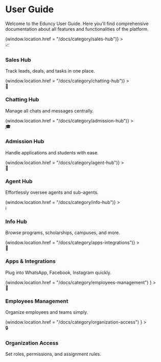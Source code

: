 # User Guide

<div class="page-container">
<div class="content-container">

Welcome to the Eduncy User Guide. Here you'll find comprehensive documentation about all features and functionalities of the platform.

<div class="container">
<div class="row">
<div class="col">
  <div
    class="card"
    onClick={() => (window.location.href = "/docs/category/sales-hub")}
  >
    <div class="icon">📈</div>
    <div class="content">
      <h3>Sales Hub</h3>
      <p>Track leads, deals, and tasks in one place.</p>
    </div>
  </div>
</div>

<div class="col">
  <div
    class="card"
    onClick={() => (window.location.href = "/docs/category/chatting-hub")}
  >
    <div class="icon">💬</div>
    <div class="content">
      <h3>Chatting Hub</h3>
      <p>Manage all chats and messages centrally.</p>
    </div>
  </div>
</div>

<div class="col">
  <div
    class="card"
    onClick={() => (window.location.href = "/docs/category/admission-hub")}
  >
    <div class="icon">🎓</div>
    <div class="content">
      <h3>Admission Hub</h3>
      <p>Handle applications and students with ease.</p>
    </div>
  </div>
</div>

<div class="col">
  <div
    class="card"
    onClick={() => (window.location.href = "/docs/category/agent-hub")}
  >
    <div class="icon">👔</div>
    <div class="content">
      <h3>Agent Hub</h3>
      <p>Effortlessly oversee agents and sub-agents.</p>
    </div>
  </div>
</div>

<div class="col">
  <div
    class="card"
    onClick={() => (window.location.href = "/docs/category/info-hub")}
  >
    <div class="icon">ℹ️</div>
    <div class="content">
      <h3>Info Hub</h3>
      <p>Browse programs, scholarships, campuses, and more.</p>
    </div>
  </div>
</div>

<div class="col">
  <div
    class="card"
    onClick={() => (window.location.href = "/docs/category/apps-integrations")}
  >
    <div class="icon">🔌</div>
    <div class="content">
      <h3>Apps & Integrations</h3>
      <p>Plug into WhatsApp, Facebook, Instagram quickly.</p>
    </div>
  </div>
</div>

<div class="col">
  <div
    class="card"
    onClick={() =>
      (window.location.href = "/docs/category/employees-management")
    }
  >
    <div class="icon">👥</div>
    <div class="content">
      <h3>Employees Management</h3>
      <p>Organize employees and teams simply.</p>
    </div>
  </div>
</div>

<div class="col">
  <div
    class="card"
    onClick={() =>
      (window.location.href = "/docs/category/organization-access")
    }
  >
    <div class="icon">🔒</div>
    <div class="content">
      <h3>Organization Access</h3>
      <p>Set roles, permissions, and assignment rules.</p>
    </div>
  </div>
</div>

</div>
</div>

</div>
</div>

<style>
  {`
.page-container {
    display: flex;
    justify-content: center;
    width: 100%;
    margin: 0 auto;
}

.content-container {
    width: 100%;
    max-width: 800px;
    padding: 0 1rem;
}

.container {
    width: 100%;
    margin: 2rem 0;
}

.row {
    display: grid;
    grid-template-columns: 50% 50%;
    gap: 0.5rem;
    width: 150%;
}

.col {
    width: 100%;
    display: flex;
}

.card {
    display: flex;
    align-items: center;
    padding: 1.5rem;
    height: 100%;
    width: 100%;
    border: 1px solid var(--ifm-color-emphasis-200);
    border-radius: 8px;
    transition: all 0.2s ease;
    cursor: pointer;
    background: var(--ifm-background-color);
    margin: 0;
}

.card:hover {
    border-color: var(--ifm-color-primary);
    text-decoration: none;
    box-shadow: 0 3px 6px rgba(0, 0, 0, 0.1);
}

.icon {
    display: flex;
    align-items: center;
    justify-content: center;
    width: 40px;
    height: 40px;
    margin-right: 1rem;
    font-size: 24px;
    flex-shrink: 0;
}

.content {
    flex: 1;
    text-align: center;
}

.content h3 {
    margin: 0;
    font-size: 1.2rem;
    font-weight: 600;
    color: var(--ifm-heading-color);
}

.content p {
    margin: 0.5rem 0 0;
    font-size: 0.9rem;
    color: var(--ifm-color-emphasis-700);
    line-height: 1.5;
}

/* Make it responsive */
@media (max-width: 768px) {
    .row {
        grid-template-columns: 1fr;
    }

    .card {
        padding: 1rem;
    }
    
    .icon {
        width: 32px;
        height: 32px;
        font-size: 20px;
    }
    
    .content h3 {
        font-size: 1rem;
    }
    
    .content p {
        font-size: 0.85rem;
    }
}
`}
</style>
